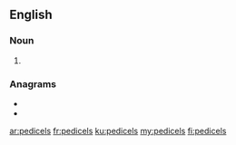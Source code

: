==English==

===Noun===
{{head|en|noun plural form}}

# {{plural of|pedicel|lang=en}}

===Anagrams===
* {{l|en|eclipsed}}
* {{l|en|pedicles}}

[[ar:pedicels]]
[[fr:pedicels]]
[[ku:pedicels]]
[[my:pedicels]]
[[fi:pedicels]]